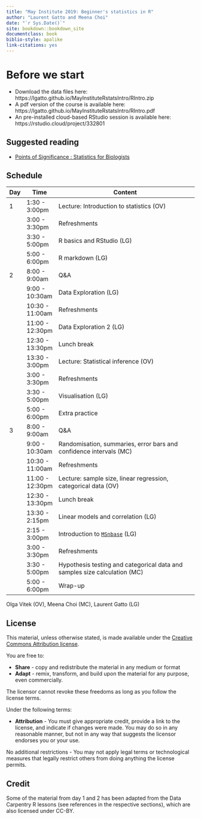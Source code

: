 ```yaml
---
title: "May Institute 2019: Beginner's statistics in R"
author: "Laurent Gatto and Meena Choi"
date: "`r Sys.Date()`"
site: bookdown::bookdown_site
documentclass: book
biblio-style: apalike
link-citations: yes
---
```


# Before we start {-}

- Download the data files here: https://lgatto.github.io/MayInstituteRstatsIntro/RIntro.zip
- A pdf version of the course is available here: https://lgatto.github.io/MayInstituteRstatsIntro/RIntro.pdf
- An pre-installed cloud-based RStudio session is available here: https://rstudio.cloud/project/332801

## Suggested reading {-}

* [Points of Significance : Statistics for Biologists](https://www.nature.com/collections/qghhqm/pointsofsignificance)

## Schedule {-}


| Day | Time            | Content                                                                                            |
|-----|-----------------|----------------------------------------------------------------------------------------------------|
| 1   | 1:30 - 3:00pm   | Lecture: Introduction to statistics (OV)                                                           |
|     | 3:00 - 3:30pm   | Refreshments                                                                                       |
|     | 3:30 - 5:00pm   | R basics and RStudio (LG)                                                                          |
|     | 5:00 - 6:00pm   | R markdown (LG)                                                                                    |
| 2   | 8:00 - 9:00am   | Q&A                                                                                                |
|     | 9:00 - 10:30am  | Data Exploration (LG)                                                                              |
|     | 10:30 - 11:00am | Refreshments                                                                                       |
|     | 11:00 - 12:30pm | Data Exploration 2 (LG)                                                                            |
|     | 12:30 - 13:30pm | Lunch break                                                                                        |
|     | 13:30 - 3:00pm  | Lecture: Statistical inference (OV)                                                                |
|     | 3:00 - 3:30pm   | Refreshments                                                                                       |
|     | 3:30 - 5:00pm   | Visualisation (LG)                                                                                 |
|     | 5:00 - 6:00pm   | Extra practice                                                                                     |
| 3   | 8:00 - 9:00am   | Q&A                                                                                                |
|     | 9:00 - 10:30am  | Randomisation, summaries, error bars and confidence intervals (MC)                                 |
|     | 10:30 - 11:00am | Refreshments                                                                                       |
|     | 11:00 - 12:30pm | Lecture: sample size, linear regression, categorical data (OV)                                     |
|     | 12:30 - 13:30pm | Lunch break                                                                                        |
|     | 13:30 - 2:15pm  | Linear models and correlation (LG)                                                                 |
|     | 2:15 - 3:00pm   | Introduction to [`MSnbase`](https://bioconductor.org/packages/release/bioc/html/MSnbase.html) (LG)        |
|     | 3:00 - 3:30pm   | Refreshments                                                                                       |
|     | 3:30 - 5:00pm   | Hypothesis testing and categorical data and samples size calculation (MC)                          |
|     | 5:00 - 6:00pm   | Wrap-up                                                                                            |


Olga Vitek (OV), Meena Choi (MC), Laurent Gatto (LG)


## License {-}


This material, unless otherwise stated, is made available under the
[Creative Commons Attribution
license](https://creativecommons.org/licenses/by/4.0/).

You are free to:

* **Share** - copy and redistribute the material in any medium or format
* **Adapt** - remix, transform, and build upon the material for any
  purpose, even commercially.

The licensor cannot revoke these freedoms as long as you follow the license terms.

Under the following terms:

* **Attribution** - You must give appropriate credit, provide a link
  to the license, and indicate if changes were made. You may do so in
  any reasonable manner, but not in any way that suggests the licensor
  endorses you or your use.

No additional restrictions - You may not apply legal terms or
technological measures that legally restrict others from doing
anything the license permits.

## Credit {-}

Some of the material from day 1 and 2 has been adapted from the Data
Carpentry R lessons (see references in the respective sections), which
are also licensed under CC-BY.
